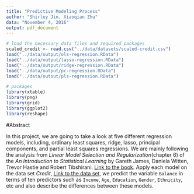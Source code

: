```yaml
---
title: "Predictive Modeling Process"
author: "Shirley Jin, Xiaoqian Zhu"
data: "November 4, 2016"
output: pdf_document
---
```

```r
# load the necessary data files and required packages
scaled_credit <- read.csv("../data/datasets/scaled-credit.csv")
load("../data/output/ols-regression.RData")
load("../data/output/lasso-regression.RData")
load("../data/output/ridge-regression.RData")
load("../data/output/pc-regression.RData")
load("../data/outout/pls-regression.RData")

# packages
library(xtable)
library(png)
library(grid)
library(ggplot2)
library(reshape)
```

#Abstract


In this project, we are going to take a look at five different regression models, including, ordinary least squares, ridge, lasso, principal components, and partial least squares regressions. We are mainly following the analysis from _Linear Model Selection and Regularization_(chapter 6) of the *An Introduction to Statistical Learning* by Gareth James, Daniela Witten, Trevor Hastie and Robert Tibshirani. [Link to the book](http://www-bcf.usc.edu/~gareth/ISL/). Apply each model on the data set _Credit_, [Link to the data set](http://www-bcf.usc.edu/~gareth/ISL/Credit.csv), we predict the variable `Balance ` in terms of ten predictors such as `Income`, `Age`, `Education`, `Gender`, `Ethnicity`, etc and also describe the differences between these models.
